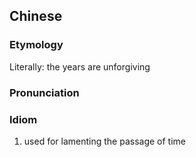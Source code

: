 {{also|岁月不饶人}}
==Chinese==
{{zh-forms|s=岁月不饶人|type=212}}

===Etymology===
Literally: the years are unforgiving

===Pronunciation===
{{zh-pron
|m=suìyuè 不 ráorén
|cat=id
}}

===Idiom===
{{zh-idiom}}

# used for lamenting the passage of time